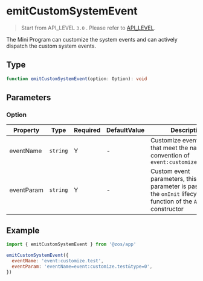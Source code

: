 # emitCustomSystemEvent

> Start from API_LEVEL `3.0` . Please refer to [API_LEVEL](../../../../guides/framework/device/compatibility.md).

The Mini Program can customize the system events and can actively dispatch the custom system events.

## Type

```ts
function emitCustomSystemEvent(option: Option): void
```

## Parameters

### Option

| Property   | Type                | Required | DefaultValue | Description                                                                                                          | API_LEVEL |
| ---------- | ------------------- | -------- | ------------ | -------------------------------------------------------------------------------------------------------------------- | --------- |
| eventName  | <code>string</code> | Y        | -            | Customize event names that meet the naming convention of `event:customize.${event}`                                  | 3.0       |
| eventParam | <code>string</code> | Y        | -            | Custom event parameters, this parameter is passed to the `onInit` lifecycle function of the `AppService` constructor | 3.0       |

## Example

```js
import { emitCustomSystemEvent } from '@zos/app'

emitCustomSystemEvent({
  eventName: 'event:customize.test',
  eventParam: 'eventName=event:customize.test&type=0',
})
```
